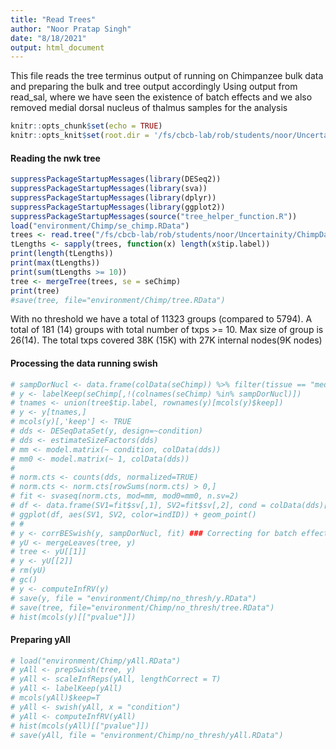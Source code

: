 ```yaml
---
title: "Read Trees"
author: "Noor Pratap Singh"
date: "8/18/2021"
output: html_document
---
```


This file reads the tree terminus output of running on Chimpanzee bulk data and preparing the bulk and tree output accordingly
Using output from read_sal, where we have seen the existence of batch effects and we also removed medial dorsal nucleus of thalmus samples for the analysis
```r
knitr::opts_chunk$set(echo = TRUE)
knitr::opts_knit$set(root.dir = '/fs/cbcb-lab/rob/students/noor/Uncertainity/treeTerminusScripts')
```

#### Reading the nwk tree
```r
suppressPackageStartupMessages(library(DESeq2))
suppressPackageStartupMessages(library(sva))
suppressPackageStartupMessages(library(dplyr))
suppressPackageStartupMessages(library(ggplot2))
suppressPackageStartupMessages(source("tree_helper_function.R"))
load("environment/Chimp/se_chimp.RData")
trees <- read.tree("/fs/cbcb-lab/rob/students/noor/Uncertainity/ChimpData/terminus_no_thresh/cluster_nwk.txt")
tLengths <- sapply(trees, function(x) length(x$tip.label))
print(length(tLengths))
print(max(tLengths))
print(sum(tLengths >= 10))
tree <- mergeTree(trees, se = seChimp)
print(tree)
#save(tree, file="environment/Chimp/tree.RData")
```
With no threshold we have a total of 11323 groups (compared to 5794). A total of 181 (14) groups with total number of txps >= 10. Max size of group is 26(14). The total txps covered 38K (15K) with 27K internal nodes(9K nodes)

#### Processing the data running swish
```r
# sampDorNucl <- data.frame(colData(seChimp)) %>% filter(tissue == "medial dorsal nucleus of thalamus") %>% dplyr::select(names) %>% unlist
# y <- labelKeep(seChimp[,!(colnames(seChimp) %in% sampDorNucl)])
# tnames <- union(tree$tip.label, rownames(y)[mcols(y)$keep])
# y <- y[tnames,]
# mcols(y)[,'keep'] <- TRUE
# dds <- DESeqDataSet(y, design=~condition)
# dds <- estimateSizeFactors(dds)
# mm <- model.matrix(~ condition, colData(dds))
# mm0 <- model.matrix(~ 1, colData(dds))
# 
# norm.cts <- counts(dds, normalized=TRUE)
# norm.cts <- norm.cts[rowSums(norm.cts) > 0,]
# fit <- svaseq(norm.cts, mod=mm, mod0=mm0, n.sv=2)
# df <- data.frame(SV1=fit$sv[,1], SV2=fit$sv[,2], cond = colData(dds)[,"condition"], indID = colData(dds)[,"individualID"])
# ggplot(df, aes(SV1, SV2, color=indID)) + geom_point()
# # 
# y <- corrBESwish(y, sampDorNucl, fit) ### Correcting for batch effects
# yU <- mergeLeaves(tree, y)
# tree <- yU[[1]]
# y <- yU[[2]]
# rm(yU)
# gc()
# y <- computeInfRV(y)
# save(y, file = "environment/Chimp/no_thresh/y.RData")
# save(tree, file="environment/Chimp/no_thresh/tree.RData")
# hist(mcols(y)[["pvalue"]])
```

#### Preparing yAll
```r
# load("environment/Chimp/yAll.RData")
# yAll <- prepSwish(tree, y)
# yAll <- scaleInfReps(yAll, lengthCorrect = T)
# yAll <- labelKeep(yAll)
# mcols(yAll)$keep=T
# yAll <- swish(yAll, x = "condition")
# yAll <- computeInfRV(yAll)
# hist(mcols(yAll)[["pvalue"]])
# save(yAll, file = "environment/Chimp/no_thresh/yAll.RData")
```